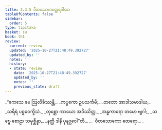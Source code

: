 ```yaml
---
title: 2.3.5 ဝီတသောကတ္ထေရဂါထာ
tableOfContents: false
sidebar:
  order: 5
type: tipitaka
basket: su
book: th1
review:
  current: review
  updated: '2025-10-27T21:48:49.392727'
  updated_by: ''
  notes: ''
  history:
  - state: review
    date: '2025-10-27T21:48:49.392727'
    updated_by: ''
    notes: ''
    previous_state: draft
---
```



<ReviewStatus review={frontmatter.review} showDetails={true} />

<HypothesisAnnotation frontmatter={frontmatter} />

<DynamicBreadcrumb />

<Division number="169" book="th1" e="ch" v="19" p="254">

<Paragraph number="350" type="verses" book="th1">
_“ကေသေ မေ ဩလိခိဿန္တိ,_  
_ကပ္ပကော ဥပသင်္ကမိ;_  
_တတော အာဒါသမာဒါယ,_  
_သရီရံ ပစ္စဝေက္ခိသံ._  

</Paragraph>

</Division>
<Division number="170" book="th1" e="ch" v="19" p="254">

<Paragraph number="351" type="verses" book="th1">
_တုစ္ဆော ကာယော အဒိဿိတ္ထ,_  
_အန္ဓကာရော တမော ဗျဂါ;_  
_သဗ္ဗေ စောဠာ သမုစ္ဆိန္နာ,_  
_နတ္ထိ ဒါနိ ပုနဗ္ဘဝေါ”တိ._  


</Paragraph>
</Division>

<Paragraph number="352" type="center" book="th1">
…  ဝီတသောကော ထေရော… .
</Paragraph>